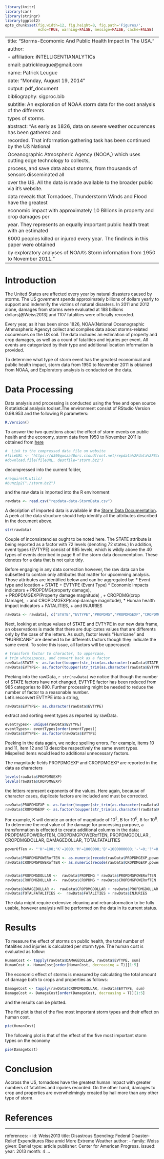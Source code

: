 ```r
library(knitr)
library(car)
library(stringr)
library(ggplot2)
opts_chunk$set(fig.width=12, fig.height=8, fig.path='Figures/',
               echo=TRUE, warning=FALSE, message=FALSE, cache=FALSE)
```
---
title: "Storms-Ecomomic And Public Health Impact In The USA."
author:
- affiliation: iNTELLIGENTIANALYTICs
  email: patrickleugue@gmail.com
  name: Patrick Leugue
date: "Monday, August 19, 2014"
output: pdf_document
bibliography: sigproc.bib
subtitle: An exploration of NOAA storm data for the cost analysis of the differents
  types of storms.
abstract: "As early as 1826, data on severe weather occurences has been gathered and
  recorded. That information gathering task has been continued by the US National
  Oceanographic Atmospheric Agency (NOOA,) which uses cutting edge technology to collects,
  process, and save data about storms, from thousands of sensors disseminated all
  over the US.  All the data is made available to the broader public via it's website.
  \n\nThe data reveals that Tornadoes, Thunderstorm Winds and Flood have the greatest
  economic impact with approximately 10 Billions in property and crop damages per
  year. They represents an equally important public health treat with an estimated
  6000 peoples killed or injured every year. The findinds in this paper were obtained
  by exploratory analyses of NOAA's Storm information from 1950 to November 2011.\n"
---



# Introduction 
The United States are affected every year by natural disasters caused by storms. The US goverment spends approximately billions of dollars yearly to support and indemnify the victims of natural disasters. In 2011 and 2012 alone, damages from storms were evaluated at 188 billions dollars[@Weiss2013] and 1107 fatalities were officially recorded.

Every year, as it has been since 1826, NOAA(National Oceanographic Athmospheric Agency) collect and compiles data about storms-related occurences on the US soil. The data includes an estimation of property and crop damages, as well as a count of fatalities and injuries per event. All events are categorized by their type and additional location information is provided. 

To determine what type of storm event has the greatest economical and public health impact, storm data from 1950 to November 2011 is obtained from NOAA, and Exploratory analysis is conducted on the data.

# Data Processing
Data analysis and processing is conducted using the free and open source R statistical analysis toolset.The environment consist of RStudio Version 0.98.953 and the following R parameters:
```r
R.Version()
```

To answer the two questions about the effect of storm events on public health and the economy, storm data from 1950 to November 2011 is obtained from [here](https://d396qusza40orc.cloudfront.net/repdata%2Fdata%2FStormData.csv.bz2) 
```r
#  Link to the compressed data file on website
#fileURL <- "https://d396qusza40orc.cloudfront.net/repdata%2Fdata%2FStormData.csv.bz2"
#download.file(fileURL, destfile="storm.bz2")
```
decompressed into the current folder,
```r
#require(R.utils)
#bunzip2("./storm.bz2")
``` 
and the raw data is imported into the R environment
```r
rawdata <- read.csv("repdata-data-StormData.csv")
```

A decription of imported data is available in the [Storm Data Documentation](https://d396qusza40orc.cloudfront.net/repdata%2Fpeer2_doc%2Fpd01016005curr.pdf). 
A peek at the data structure should help identify all the attributes described in the document above.
```r
str(rawdata)
```
Couple of inconsistencies ought to be noted here. The STATE attribute is being reported as a factor with 72 levels (denoting 72 states.) In addition, event types (EVTYPE) consist of 985 levels, which is wildly above the 40 types of events decribed in page 6 of the storm data documentation. These denotes for a data that is not quite tidy.

Before engaging in any data correction however, the raw data can be subsetted to contain only attributes that matter for upcomming analysis. Those attributes are identified below and can be aggregated by:
* Event type and location
        + STATE
        + EVTYPE (Event Type)
* Economic impacts indicators
        + PROPDMG(property damage),  
        + PROPDMGEXP(Property damage magnitude) ,
        + CROPDMG(crop Damage), 
        + and CROPDMGEXP(crop damage magnitude),
* Human health impact indicators
        + FATALITIES, 
        + and INJURIES
```r
rawData <- rawdata[, c("STATE","EVTYPE","PROPDMG","PROPDMGEXP","CROPDMG","CROPDMGEXP","FATALITIES", "INJURIES")] 
```
Next, looking at unique values of STATE and EVTYPE in our new data frame, an observations is made that there are duplicates values that are differents only by the case of the letters. As such, factor levels "Hurricane" and "HURRICANE" are deemed to be differents factors though they indicate the same event. To solve this issue, all factors will be uppercased.
```r
# transform factor to character, to uppercase,
# trim whitespaces, and convert back as a factor
rawData$STATE <- as.factor(toupper(str_trim(as.character(rawData$STATE))))
rawData$EVTYPE<- as.factor(toupper(str_trim(as.character(rawData$EVTYPE))))
```
Peeking into the rawData, `r str(rawData)` we notice that though the number of STATE factors have not changed, EVTYPE factor has been reduced from 985 categories to 890. Further processing might be needed to reduce the number of factor to a reasonable number. <br/> Let's reconvert EVTYPE into a string, 
```r
rawData$EVTYPE<- as.character(rawData$EVTYPE)
```
extract and sorting event types as reported by rawData.
```r
eventTypes<- unique(rawData$EVTYPE)
eventTypes<- eventTypes[order(eventTypes)]
rawData$EVTYPE<- as.factor(rawData$EVTYPE)
```
Peeking in the data again, we notice spelling errors. For example, items 10 and 11, item 12 and 13 describe respectively the same event types. Mispelled items would lead to additional unnecessary factors. 

The magnitude fields PROPDMGEXP and CROPDMGEXP are reported in the data as characters
```r
levels(rawData$PROPDMGEXP)
levels(rawData$CROPDMGEXP)
```
the letters represent exponents of the values. Here again, because of character cases, duplicate factors are included and must be corrected.
```r
rawData$PROPDMGEXP <- as.factor(toupper(str_trim(as.character(rawData$PROPDMGEXP))))
rawData$CROPDMGEXP <- as.factor(toupper(str_trim(as.character(rawData$CROPDMGEXP))))
```
For example, K will denote an order of magnitude of 10^3^, B for 10^6^, 8 for 10^8^. To determine the real value of the damage for processing purpose, a transformation is effected to create additional columns in the data: PROPDMGPOWERofTEN, CROPDMGPOWERofTEN, PROPDMGDOLLAR , CROPDMGDOLLAR, DAMAGEDOLLAR, TOTALFATALITIES 
```r
powerOfTen <- "'H'=100;'K'=1000;'M'=1000000;'B'=1000000000;'-'=0;'?'=0;'+'=0;'0'=1;'1'=10;'2'=100;'3'=1000;'4'=10000;'5'=100000;'6'=1000000;'7'=10000000;'8'=100000000"

rawData$PROPDMGPOWERofTEN <- as.numeric(recode(rawData$PROPDMGEXP,powerOfTen))
rawData$CROPDMGPOWERofTEN <- as.numeric(recode(rawData$CROPDMGEXP,powerOfTen))


rawData$PROPDMGDOLLAR <-  rawData$PROPDMG * rawData$PROPDMGPOWERofTEN
rawData$CROPDMGDOLLAR <-  rawData$CROPDMG * rawData$CROPDMGPOWERofTEN

rawData$DAMAGEDOLLAR <-  rawData$CROPDMGDOLLAR + rawData$PROPDMGDOLLAR
rawData$TOTALFATALITIES <-  rawData$FATALITIES + rawData$INJURIES

```

The data might require extensive cleaning and retransformation to be fully usable, however analysis will be performed on the data in its current status.

# Results
To measure the effect of storms on public health, the total number of fatalities and injuries is calculated per storm type. The human cost is evaluated as follow:
```r
HumanCost <- tapply(rawData$DAMAGEDOLLAR, rawData$EVTYPE, sum)
HumanCost <- HumanCost[order(HumanCost, decreasing = T)][1:5]
```
The economic effect of storms is measured by calculating the total amount of damage both to crops and properties as follows:
```r
DamageCost <- tapply(rawData$CROPDMGDOLLAR, rawData$EVTYPE, sum)
DamageCost <- DamageCost[order(DamageCost, decreasing = T)][1:5]
```
and the results can be plotted. 

The firt plot is that of the five most important storm types and their effect on human cost. 
```r
pie(HumanCost)
```
The following plot is that of the effect of the five most important storm types on the economy
```r
pie(DamageCost)
```


# Conclusion
Accross the US, tornadoes have the greatest human impact with greater numbers of fatalities and injuries recorded. On the other hand, damages to crop and properties are overwhelmingly created by hail more than any other type of storm. 

# References

---
references:
- id: Weiss2013
  title: Disastrous Spending: Federal Disaster-Relief Expenditures Rise amid More Extreme Weather
  author: 
  - family: Weiss
    given: Daniel
  type: article
  publisher: Center for American Progress.
  issued:
    year: 2013
    month: 4
...


